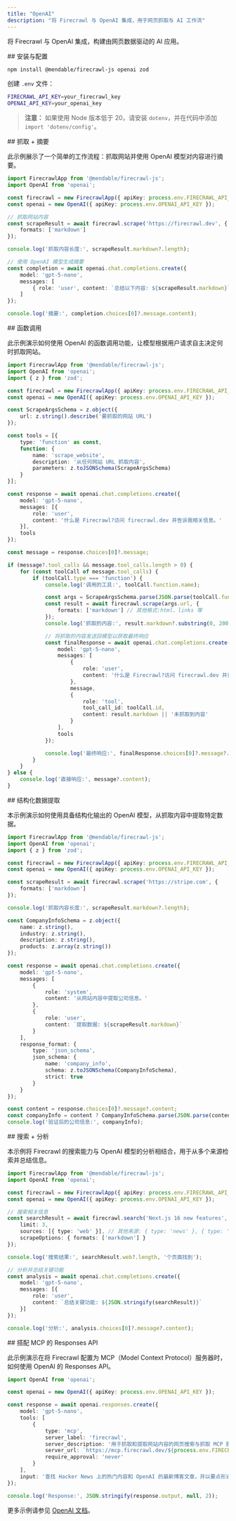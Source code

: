 ```yaml
---
title: "OpenAI"
description: "将 Firecrawl 与 OpenAI 集成，用于网页抓取与 AI 工作流"
---
```


将 Firecrawl 与 OpenAI 集成，构建由网页数据驱动的 AI 应用。

<div id="setup">
  ## 安装与配置
</div>

```bash
npm install @mendable/firecrawl-js openai zod
```

创建 `.env` 文件：

```bash
FIRECRAWL_API_KEY=your_firecrawl_key
OPENAI_API_KEY=your_openai_key
```

> **注意：** 如果使用 Node 版本低于 20，请安装 `dotenv`，并在代码中添加 `import 'dotenv/config'`。


<div id="scrape-summarize">
  ## 抓取 + 摘要
</div>

此示例展示了一个简单的工作流程：抓取网站并使用 OpenAI 模型对内容进行摘要。

```typescript
import FirecrawlApp from '@mendable/firecrawl-js';
import OpenAI from 'openai';

const firecrawl = new FirecrawlApp({ apiKey: process.env.FIRECRAWL_API_KEY });
const openai = new OpenAI({ apiKey: process.env.OPENAI_API_KEY });

// 抓取网站内容
const scrapeResult = await firecrawl.scrape('https://firecrawl.dev', {
    formats: ['markdown']
});

console.log('抓取内容长度:', scrapeResult.markdown?.length);

// 使用 OpenAI 模型生成摘要
const completion = await openai.chat.completions.create({
    model: 'gpt-5-nano',
    messages: [
        { role: 'user', content: `总结以下内容: ${scrapeResult.markdown}` }
    ]
});

console.log('摘要:', completion.choices[0]?.message.content);
```


<div id="function-calling">
  ## 函数调用
</div>

此示例演示如何使用 OpenAI 的函数调用功能，让模型根据用户请求自主决定何时抓取网站。

```typescript
import FirecrawlApp from '@mendable/firecrawl-js';
import OpenAI from 'openai';
import { z } from 'zod';

const firecrawl = new FirecrawlApp({ apiKey: process.env.FIRECRAWL_API_KEY });
const openai = new OpenAI({ apiKey: process.env.OPENAI_API_KEY });

const ScrapeArgsSchema = z.object({
    url: z.string().describe('要抓取的网站 URL')
});

const tools = [{
    type: 'function' as const,
    function: {
        name: 'scrape_website',
        description: '从任何网站 URL 抓取内容',
        parameters: z.toJSONSchema(ScrapeArgsSchema)
    }
}];

const response = await openai.chat.completions.create({
    model: 'gpt-5-nano',
    messages: [{
        role: 'user',
        content: '什么是 Firecrawl?访问 firecrawl.dev 并告诉我相关信息。'
    }],
    tools
});

const message = response.choices[0]?.message;

if (message?.tool_calls && message.tool_calls.length > 0) {
    for (const toolCall of message.tool_calls) {
        if (toolCall.type === 'function') {
            console.log('调用的工具:', toolCall.function.name);

            const args = ScrapeArgsSchema.parse(JSON.parse(toolCall.function.arguments));
            const result = await firecrawl.scrape(args.url, {
                formats: ['markdown'] // 其他格式:html、links 等
            });
            console.log('抓取的内容:', result.markdown?.substring(0, 200) + '...');

            // 将抓取的内容发送回模型以获取最终响应
            const finalResponse = await openai.chat.completions.create({
                model: 'gpt-5-nano',
                messages: [
                    {
                        role: 'user',
                        content: '什么是 Firecrawl?访问 firecrawl.dev 并告诉我相关信息。'
                    },
                    message,
                    {
                        role: 'tool',
                        tool_call_id: toolCall.id,
                        content: result.markdown || '未抓取到内容'
                    }
                ],
                tools
            });

            console.log('最终响应:', finalResponse.choices[0]?.message?.content);
        }
    }
} else {
    console.log('直接响应:', message?.content);
}
```


<div id="structured-data-extraction">
  ## 结构化数据提取
</div>

本示例演示如何使用具备结构化输出的 OpenAI 模型，从抓取内容中提取特定数据。

```typescript
import FirecrawlApp from '@mendable/firecrawl-js';
import OpenAI from 'openai';
import { z } from 'zod';

const firecrawl = new FirecrawlApp({ apiKey: process.env.FIRECRAWL_API_KEY });
const openai = new OpenAI({ apiKey: process.env.OPENAI_API_KEY });

const scrapeResult = await firecrawl.scrape('https://stripe.com', {
    formats: ['markdown']
});

console.log('抓取内容长度:', scrapeResult.markdown?.length);

const CompanyInfoSchema = z.object({
    name: z.string(),
    industry: z.string(),
    description: z.string(),
    products: z.array(z.string())
});

const response = await openai.chat.completions.create({
    model: 'gpt-5-nano',
    messages: [
        {
            role: 'system',
            content: '从网站内容中提取公司信息。'
        },
        {
            role: 'user',
            content: `提取数据: ${scrapeResult.markdown}`
        }
    ],
    response_format: {
        type: 'json_schema',
        json_schema: {
            name: 'company_info',
            schema: z.toJSONSchema(CompanyInfoSchema),
            strict: true
        }
    }
});

const content = response.choices[0]?.message?.content;
const companyInfo = content ? CompanyInfoSchema.parse(JSON.parse(content)) : null;
console.log('验证后的公司信息:', companyInfo);
```


<div id="search-analyze">
  ## 搜索 + 分析
</div>

本示例将 Firecrawl 的搜索能力与 OpenAI 模型的分析相结合，用于从多个来源检索并总结信息。

```typescript
import FirecrawlApp from '@mendable/firecrawl-js';
import OpenAI from 'openai';

const firecrawl = new FirecrawlApp({ apiKey: process.env.FIRECRAWL_API_KEY });
const openai = new OpenAI({ apiKey: process.env.OPENAI_API_KEY });

// 搜索相关信息
const searchResult = await firecrawl.search('Next.js 16 new features', {
    limit: 3,
    sources: [{ type: 'web' }], // 其他来源: { type: 'news' }, { type: 'images' }
    scrapeOptions: { formats: ['markdown'] }
});

console.log('搜索结果:', searchResult.web?.length, '个页面找到');

// 分析并总结关键功能
const analysis = await openai.chat.completions.create({
    model: 'gpt-5-nano',
    messages: [{
        role: 'user',
        content: `总结关键功能: ${JSON.stringify(searchResult)}`
    }]
});

console.log('分析:', analysis.choices[0]?.message?.content);
```


<div id="responses-api-with-mcp">
  ## 搭配 MCP 的 Responses API
</div>

此示例演示在将 Firecrawl 配置为 MCP（Model Context Protocol）服务器时，如何使用 OpenAI 的 Responses API。

```typescript
import OpenAI from 'openai';

const openai = new OpenAI({ apiKey: process.env.OPENAI_API_KEY });

const response = await openai.responses.create({
    model: 'gpt-5-nano',
    tools: [
        {
            type: 'mcp',
            server_label: 'firecrawl',
            server_description: '用于抓取和提取网站内容的网页搜索与抓取 MCP 服务器。',
            server_url: `https://mcp.firecrawl.dev/${process.env.FIRECRAWL_API_KEY}/v2/mcp`,
            require_approval: 'never'
        }
    ],
    input: '查找 Hacker News 上的热门内容和 OpenAI 的最新博客文章，并以要点形式总结'
});

console.log('Response:', JSON.stringify(response.output, null, 2));
```

更多示例请参见 [OpenAI 文档](https://platform.openai.com/docs)。
